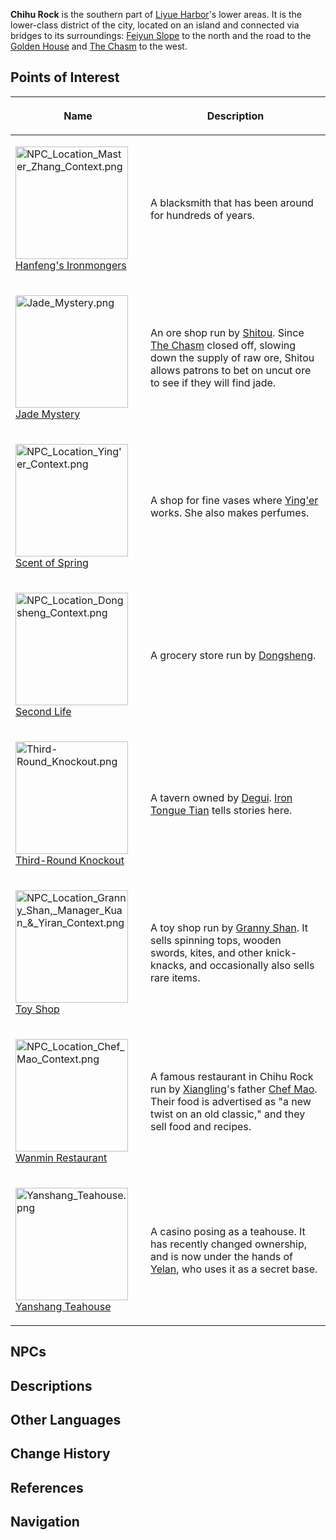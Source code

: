 {{Location Infobox
|image        = Chihu Rock.png
|type         = Point of Interest
|region       = Liyue
|area         = Sea of Clouds
|subarea      = Liyue Harbor
}}
'''Chihu Rock''' is the southern part of [[Liyue Harbor]]'s lower areas. It is the lower-class district of the city, located on an island and connected via bridges to its surroundings: [[Feiyun Slope]] to the north and the road to the [[Golden House]] and [[The Chasm]] to the west.

==Points of Interest==
{| class="article-table alternating-colors-table tdc1" style="width: 100%;"
! style="width: 200px;" | Name
! Description
|- id="Hanfeng's Ironmongers"
| [[File:NPC Location Master Zhang Context.png|180px]]<br />[[Hanfeng's Ironmongers]]
| A blacksmith that has been around for hundreds of years.
|- id="Jade Mystery"
| [[File:Jade Mystery.png|180px]]<br />[[Jade Mystery]]
| An ore shop run by [[Shitou]]. Since [[The Chasm]] closed off, slowing down the supply of raw ore, Shitou allows patrons to bet on uncut ore to see if they will find jade.
|- id="Scent of Spring"
| [[File:NPC Location Ying'er Context.png|180px]]<br />[[Scent of Spring]]
| A shop for fine vases where [[Ying'er]] works. She also makes perfumes.
|- id="Second Life"
| [[File:NPC Location Dongsheng Context.png|180px]]<br />[[Second Life]]
| A grocery store run by [[Dongsheng]].
|- id="Third-Round Knockout"
| [[File:Third-Round Knockout.png|180px]]<br />[[Third-Round Knockout]]
| A tavern owned by [[Degui]]. [[Iron Tongue Tian]] tells stories here.
|- id="Toy Shop"
| [[File:NPC Location Granny Shan, Manager Kuan & Yiran Context.png|180px]]<br />[[Toy Shop]]
| A toy shop run by [[Granny Shan]]. It sells spinning tops, wooden swords, kites, and other knick-knacks, and occasionally also sells rare items.
|- id="Wanmin Restaurant"
| [[File:NPC Location Chef Mao Context.png|180px]]<br />[[Wanmin Restaurant]]
| A famous restaurant in Chihu Rock run by [[Xiangling]]'s father [[Chef Mao]]. Their food is advertised as "a new twist on an old classic," and they sell food and recipes.
|- id="Yanshang Teahouse"
| [[File:Yanshang Teahouse.png|180px]]<br />[[Yanshang Teahouse]]
| A casino posing as a teahouse. It has recently changed ownership, and is now under the hands of [[Yelan]], who uses it as a secret base.
|}

==NPCs==
{{Transclude|Liyue Harbor|Chihu Rock}}

==Descriptions==
{{Description|The ever-pulsating heart of Liyue Harbor that pumps lifeblood into its veins. The lively city scene here is the source of Liyue Harbor's limitless vitality.|Viewpoint, [[Viewpoint/Chihu Rock|Chihu Rock]]}}

==Other Languages==
{{Other Languages
|en      = Chihu Rock
|zhs     = 吃虎岩
|zhs_rm  = Chīhǔ-yán
|zht     = 吃虎岩
|zht_rm  = Chīhǔ-yán
|zh_tl   = Eating-Tiger Rock
|ja      = チ虎岩
|ja_rm   = Chiko-gan<ref>{{Ref/VO|Zhongli|こんにちは…|ja}}</ref>
|ja_tl   = Eating-Tiger Rock{{Sino|mixed phonetic and Sino-Japanese}}
|ko      = {{tt|흘호암|吃虎岩}}
|ko_rm   = Heulho-am
|ko_tl   = Eating-Tiger Rock{{Sino|ko}}
|es      = Peñasco Chihu
|es_tl   = Chihu Rock
|fr      = Falaise Chihu
|fr_tl   = Chihu Cliff
|ru      = Гора Тигра
|ru_tl   = Tiger Mountain
|th      = Chihu Rock
|vi      = {{tt|Ngật Hổ Nham|吃虎岩}}
|vi_tl   = Eating-Tiger Rock{{Sino|vi}}
|de      = Chihu-Felsen
|de_tl   = Chihu Rock
|id      = Chihu Rock
|pt      = Penhasco Chihu
|pt_tl   =
|tr      = Chihu Kayalığı
|tr_tl   = 
|it      = Rocca di Chihu
|it_tl   = 
}}

==Change History==
{{Change History|1.0}}

==References==
{{Reflist}}

==Navigation==
{{PoI Navbox|Liyue}}